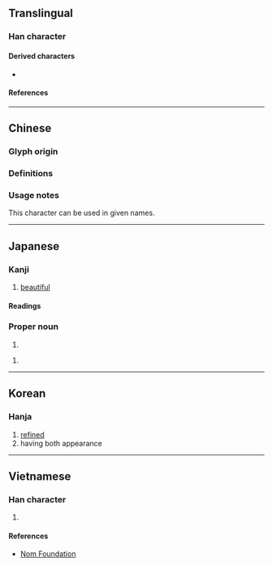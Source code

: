 {{also|彬}}
{{character info/new}}
==Translingual==

===Han character===
{{Han char|rn=67|rad=文|as=08|sn=12|four=03440|canj=YKMPM|ids=⿰文武}}

====Derived characters====
* {{l|mul|[[𧸔]], [[𣁦]], [[贇]]([[赟]]), [[𨭉]]}}

====References====
{{Han ref|kx=0477.070|dkj=13468|dj=0835.090|hdz=32170.140|uh=658C}}

----

==Chinese==

===Glyph origin===
{{Han etym}}

===Definitions===
{{zh-see|彬|v}}

===Usage notes===
This character can be used in given names.

----

==Japanese==

===Kanji===
{{ja-kanji|grade=uc|rs=文07}}

# [[beautiful]]

====Readings====
{{ja-readings
|on=ひん
|kun=あき-らか, うるわ-し.い
|nanori=さかん, たけ, たけし
}}

===Proper noun===
{{ja-pos|たけし|proper}}

# {{given name|male|lang=ja|sort=たけし}}

{{ja-pos|さかん|proper}}

# {{lb|ja|rare|sort=さかん}} {{given name|male|lang=ja}}
#: {{ja-usex|[[w:ja:森田斌|森田'''斌''']]|^もりた ^'''さかん'''|'''Sakan''' Morita}}

----

==Korean==

===Hanja===
{{ko-hanja|hangeul=빈|eumhun=|rv=bin|mr=pin|y=pin}}

# [[refined]]
# having both appearance

----

==Vietnamese==

===Han character===
{{vi-hantu|rs=文07|[[bân]]}}

# {{defn|lang=vi|sort=文07}}

====References====
* [http://nomfoundation.org/common/nom_details.php?codepoint=658c Nom Foundation]